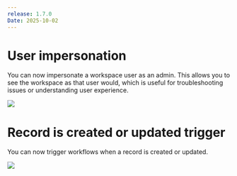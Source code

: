 ```yaml
---
release: 1.7.0
Date: 2025-10-02
---
```


# User impersonation

You can now impersonate a workspace user as an admin. This allows you to see the workspace as that user would, which is useful for troubleshooting issues or understanding user experience. 

![](/images/releases/1.7/1.7-impersonating.png)

# Record is created or updated trigger

You can now trigger workflows when a record is created or updated. 

![](/images/releases/1.7/1.7-upsert.png)
